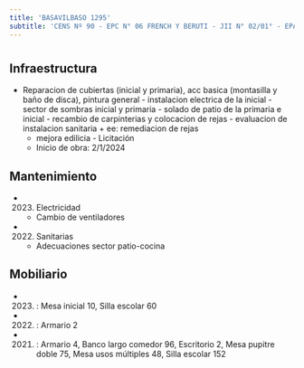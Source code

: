 ```yaml
---
title: 'BASAVILBASO 1295'
subtitle: 'CENS Nº 90 - EPC N° 06 FRENCH Y BERUTI - JII N° 02/01° - EPA N° 06 FRENCH Y BERUTI'
---
```


#
## Infraestructura

* Reparacion de cubiertas (inicial y primaria), acc basica (montasilla y baño de disca), pintura general - instalacion electrica de la inicial - sector de sombras inicial y primaria - solado de patio de la primaria e inicial - recambio de carpinterias y colocacion de rejas - evaluacion de instalacion sanitaria + ee: remediacion de rejas 
    + mejora edilicia - Licitación 
    + Inicio de obra: 2/1/2024 






## Mantenimiento

*  (2023) Electricidad 
    + Cambio de ventiladores

*  (2022) Sanitarias 
    + Adecuaciones sector patio-cocina





## Mobiliario

*  (2023) : Mesa inicial 10, Silla escolar 60 

*  (2022) : Armario 2 

*  (2021) : Armario 4, Banco largo comedor 96, Escritorio 2, Mesa pupitre doble 75, Mesa usos múltiples 48, Silla escolar 152 



